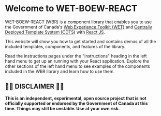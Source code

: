 
<Meta title="Instructions/Introduction">
  <WetProvider></WetProvider>
</Meta>

# Welcome to WET-BOEW-REACT

WET-BOEW-REACT (WBR) is a component library that enables you to use the Government
of Canada's [Web Experience Toolkit (WET)](https://wet-boew.github.io/wet-boew/)
and [Centrally Deployed Template System (CDTS)](https://cenw-wscoe.github.io/sgdc-cdts/)
with [React JS](https://reactjs.org).

This website will show you how to get started and contains demos of all the
included templates, components, and features of the library.

Read the instructions pages under the "Instructions" heading in the left hand
menu to get up an running with your React application. Explore the other sections
of the left hand menu to see examples of the components included
in the WBR library and learn how to use them.

## 🚨🚨 DISCLAIMER 🚨🚨

**This is an independent, experimental, open source project that is not
officially supported or endorsed by the Government of Canada at this time.
Things may still be unstable. Use at your own risk.**
